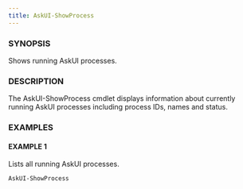 ---
title: AskUI-ShowProcess
---


### SYNOPSIS

Shows running AskUI processes.

### DESCRIPTION

The AskUI-ShowProcess cmdlet displays information about currently running AskUI processes
including process IDs, names and status.

### EXAMPLES

#### EXAMPLE 1

Lists all running AskUI processes.

```powershell
AskUI-ShowProcess
```

